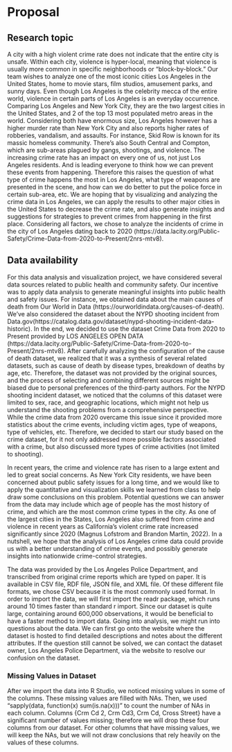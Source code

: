 # Proposal

## Research topic
A city with a high violent crime rate does not indicate that the entire city is unsafe. Within each city, violence is hyper-local, meaning that violence is usually more common in specific neighborhoods or “block-by-block.”
Our team wishes to analyze one of the most iconic cities Los Angeles in the United States, home to movie stars, film studios, amusement parks, and sunny days. Even though Los Angeles is the celebrity mecca of the entire world, violence in certain parts of Los Angeles is an everyday occurrence. Comparing Los Angeles and New York City, they are the two largest cities in the United States, and 2 of the top 13 most populated metro areas in the world. Considering both have enormous size, Los Angeles however has a higher murder rate than New York City and also reports higher rates of robberies, vandalism, and assaults. For instance, Skid Row is known for its massic homeless community. There’s also South Central and Compton, which are sub-areas plagued by gangs, shootings, and violence. The increasing crime rate has an impact on every one of us, not just Los Angeles residents. And is leading everyone to think how we can prevent these events from happening. Therefore this raises the question of what type of crime happens the most in Los Angeles, what type of weapons are presented in the scene, and how can we do better to put the police force in certain sub-area, etc. We are hoping that by visualizing and analyzing the crime data in Los Angeles, we can apply the results to other major cities in the United States to decrease the crime rate, and also generate insights and suggestions for strategies to prevent crimes from happening in the first place. Considering all factors, we chose to analyze the incidents of crime in the city of Los Angeles dating back to 2020 (https://data.lacity.org/Public-Safety/Crime-Data-from-2020-to-Present/2nrs-mtv8).

## Data availability
For this data analysis and visualization project, we have considered several data sources related to public health and community safety. Our incentive was to apply data analysis to generate meaningful insights into public health and safety issues. For instance, we obtained data about the main causes of death from Our World in Data (https://ourworldindata.org/causes-of-death). We’ve also considered the dataset about the NYPD shooting incident from Data.gov(https://catalog.data.gov/dataset/nypd-shooting-incident-data-historic). In the end, we decided to use the dataset Crime Data from 2020 to Present provided by LOS ANGELES OPEN DATA (https://data.lacity.org/Public-Safety/Crime-Data-from-2020-to-Present/2nrs-mtv8). After carefully analyzing the configuration of the cause of death dataset, we realized that it was a synthesis of several related datasets, such as cause of death by disease types, breakdown of deaths by age, etc. Therefore, the dataset was not provided by the original sources, and the process of selecting and combining different sources might be biased due to personal preferences of the third-party authors. For the NYPD shooting incident dataset, we noticed that the columns of this dataset were limited to sex, race, and geographic locations, which might not help us understand the shooting problems from a comprehensive perspective. While the crime data from 2020 overcame this issue since it provided more statistics about the crime events, including victim ages, type of weapons, type of vehicles, etc. Therefore, we decided to start our study based on the crime dataset, for it not only addressed more possible factors associated with a crime, but also discussed more types of crime activities (not limited to shooting). 

In recent years, the crime and violence rate has risen to a large extent and led to great social concerns. As New York City residents, we have been concerned about public safety issues for a long time, and we would like to apply the quantitative and visualization skills we learned from class to help draw some conclusions on this problem. Potential questions we can answer from the data may include which age of people has the most history of crime, and which are the most common crime types in the city. As one of the largest cities in the States, Los Angeles also suffered from crime and violence in recent years as California’s violent crime rate increased significantly since 2020 (Magnus Lofstrom and Brandon Martin, 2022). In a nutshell, we hope that the analysis of Los Angeles crime data could provide us with a better understanding of crime events, and possibly generate insights into nationwide crime-control strategies. 

The data was provided by the Los Angeles Police Department, and transcribed from original crime reports which are typed on paper. It is available in CSV file, RDF file, JSON file, and XML file. Of these different file formats, we chose CSV because it is the most commonly used format. In order to import the data, we will first import the readr package, which runs around 10 times faster than standard r import. Since our dataset is quite large, containing around 600,000 observations, it would be beneficial to have a faster method to import data. Going into analysis, we might run into questions about the data. We can first go onto 
the website where the dataset is hosted to find detailed descriptions and notes about the different attributes. If the question still cannot be solved, we can contact the dataset owner, Los Angeles Police Department, via the website to resolve our confusion on the dataset.  

### Missing Values in Dataset 
After we import the data into R Studio, we noticed missing values in some of the columns. These missing values are filled with NAs. Then, we used "sapply(data, function(x) sum(is.na(x)))" to count the number of NAs in each column. Columns {Crm Cd 2, Crm Cd3, Crm Cd, Cross Street} have a significant number of values missing; therefore we will drop these four columns from our dataset. For other columns that have missing values, we will keep the NAs, but we will not draw conclusions that rely heavily on the values of these columns. 
